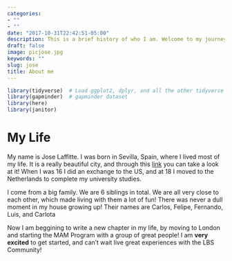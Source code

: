 ```yaml
---
categories:
- ""
- ""
date: "2017-10-31T22:42:51-05:00"
description: This is a brief history of who I am. Welcome to my journey!
draft: false
image: picjose.jpg
keywords: ""
slug: jose
title: About me
---
```


```r
library(tidyverse)  # Load ggplot2, dplyr, and all the other tidyverse packages
library(gapminder)  # gapminder dataset
library(here)
library(janitor)
```

# My Life

My name is Jose Laffitte. I was born in Sevilla, Spain, where I lived
most of my life. It is a really beautiful city, and through this
[link](https://www.youtube.com/watch?v=AgBS7sIM6I8&t=138s&ab_channel=Enrique%C3%81lex)
you can take a look at it! When I was 16 I did an exchange to the US,
and at 18 I moved to the Netherlands to complete my university studies.

I come from a big family. We are 6 siblings in total. We are all very
close to each other, which made living with them a lot of fun! There was
never a dull moment in my house growing up! Their names are Carlos,
Felipe, Fernando, Luis, and Carlota

Now I am beggining to write a new chapter in my life, by moving to
London and starting the MAM Program with a group of great people! I am
**very excited** to get started, and can't wait live great experiences
with the LBS Community!
